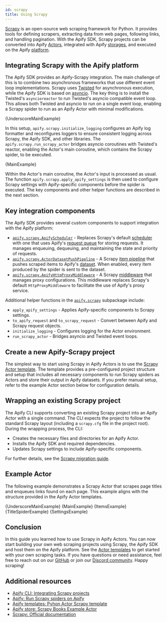 ```yaml
---
id: scrapy
title: Using Scrapy
---
```




[Scrapy](https://scrapy.org/) is an open-source web scraping framework for Python. It provides tools for defining scrapers, extracting data from web pages, following links, and handling pagination. With the Apify SDK, Scrapy projects can be converted into Apify [Actors](https://docs.apify.com/platform/actors), integrated with Apify [storages](https://docs.apify.com/platform/storage), and executed on the Apify [platform](https://docs.apify.com/platform).

## Integrating Scrapy with the Apify platform

The Apify SDK provides an Apify-Scrapy integration. The main challenge of this is to combine two asynchronous frameworks that use different event loop implementations. Scrapy uses [Twisted](https://twisted.org/) for asynchronous execution, while the Apify SDK is based on [asyncio](https://docs.python.org/3/library/asyncio.html). The key thing is to install the Twisted's `asyncioreactor` to run Twisted's asyncio compatible event loop. This allows both Twisted and asyncio to run on a single event loop, enabling a Scrapy spider to run as an Apify Actor with minimal modifications.

<CodeBlock className="language-python" title="__main.py__: The Actor entry point ">
    {UnderscoreMainExample}
</CodeBlock>

In this setup, `apify.scrapy.initialize_logging` configures an Apify log formatter and reconfigures loggers to ensure consistent logging across Scrapy, the Apify SDK, and other libraries. The `apify.scrapy.run_scrapy_actor` bridges asyncio coroutines with Twisted's reactor, enabling the Actor's main coroutine, which contains the Scrapy spider, to be executed.

<CodeBlock className="language-python" title="main.py: The Actor main coroutine">
    {MainExample}
</CodeBlock>

Within the Actor's main coroutine, the Actor's input is processed as usual. The function `apify.scrapy.apply_apify_settings` is then used to configure Scrapy settings with Apify-specific components before the spider is executed. The key components and other helper functions are described in the next section.

## Key integration components

The Apify SDK provides several custom components to support integration with the Apify platform:

- [`apify.scrapy.ApifyScheduler`](https://docs.apify.com/sdk/python/reference/class/ApifyScheduler) - Replaces Scrapy's default [scheduler](https://docs.scrapy.org/en/latest/topics/scheduler.html) with one that uses Apify's [request queue](https://docs.apify.com/platform/storage/request-queue) for storing requests. It manages enqueuing, dequeuing, and maintaining the state and priority of requests.
- [`apify.scrapy.ActorDatasetPushPipeline`](https://docs.apify.com/sdk/python/reference/class/ActorDatasetPushPipeline) - A Scrapy [item pipeline](https://docs.scrapy.org/en/latest/topics/item-pipeline.html) that pushes scraped items to Apify's [dataset](https://docs.apify.com/platform/storage/dataset). When enabled, every item produced by the spider is sent to the dataset.
- [`apify.scrapy.ApifyHttpProxyMiddleware`](https://docs.apify.com/sdk/python/reference/class/ApifyHttpProxyMiddleware) - A Scrapy [middleware](https://docs.scrapy.org/en/latest/topics/downloader-middleware.html) that manages proxy configurations. This middleware replaces Scrapy's default `HttpProxyMiddleware` to facilitate the use of Apify's proxy service.

Additional helper functions in the [`apify.scrapy`](https://github.com/apify/apify-sdk-python/tree/master/src/apify/scrapy) subpackage include:

- `apply_apify_settings` - Applies Apify-specific components to Scrapy settings.
- `to_apify_request` and `to_scrapy_request` - Convert between Apify and Scrapy request objects.
- `initialize_logging` - Configures logging for the Actor environment.
- `run_scrapy_actor` - Bridges asyncio and Twisted event loops.

## Create a new Apify-Scrapy project

The simplest way to start using Scrapy in Apify Actors is to use the [Scrapy Actor template](https://apify.com/templates/categories/python). The template provides a pre-configured project structure and setup that includes all necessary components to run Scrapy spiders as Actors and store their output in Apify datasets. If you prefer manual setup, refer to the example Actor section below for configuration details.

## Wrapping an existing Scrapy project

The Apify CLI supports converting an existing Scrapy project into an Apify Actor with a single command. The CLI expects the project to follow the standard Scrapy layout (including a `scrapy.cfg` file in the project root). During the wrapping process, the CLI:

- Creates the necessary files and directories for an Apify Actor.
- Installs the Apify SDK and required dependencies.
- Updates Scrapy settings to include Apify-specific components.

For further details, see the [Scrapy migration guide](https://docs.apify.com/cli/docs/integrating-scrapy).

## Example Actor

The following example demonstrates a Scrapy Actor that scrapes page titles and enqueues links found on each page. This example aligns with the structure provided in the Apify Actor templates.

<Tabs>
    <TabItem value="__main__.py" label="__main.py__">
        <CodeBlock className="language-python">
            {UnderscoreMainExample}
        </CodeBlock>
    </TabItem>
    <TabItem value="main.py" label="main.py">
        <CodeBlock className="language-python">
            {MainExample}
        </CodeBlock>
    </TabItem>
    <TabItem value="items.py" label="items.py">
        <CodeBlock className="language-python">
            {ItemsExample}
        </CodeBlock>
    </TabItem>
    <TabItem value="spiders/title.py" label="spiders/title.py">
        <CodeBlock className="language-python">
            {TitleSpiderExample}
        </CodeBlock>
    </TabItem>
    <TabItem value="settings.py" label="settings.py">
        <CodeBlock className="language-python">
            {SettingsExample}
        </CodeBlock>
    </TabItem>
</Tabs>

## Conclusion

In this guide you learned how to use Scrapy in Apify Actors. You can now start building your own web scraping projects using Scrapy, the Apify SDK and host them on the Apify platform. See the [Actor templates](https://apify.com/templates/categories/python) to get started with your own scraping tasks. If you have questions or need assistance, feel free to reach out on our [GitHub](https://github.com/apify/apify-sdk-python) or join our [Discord community](https://discord.com/invite/jyEM2PRvMU). Happy scraping!

## Additional resources

- [Apify CLI: Integrating Scrapy projects](https://docs.apify.com/cli/docs/integrating-scrapy)
- [Apify: Run Scrapy spiders on Apify](https://apify.com/run-scrapy-in-cloud)
- [Apify templates: Pyhon Actor Scrapy template](https://apify.com/templates/python-scrapy)
- [Apify store: Scrapy Books Example Actor](https://apify.com/vdusek/scrapy-books-example)
- [Scrapy: Official documentation](https://docs.scrapy.org/)
